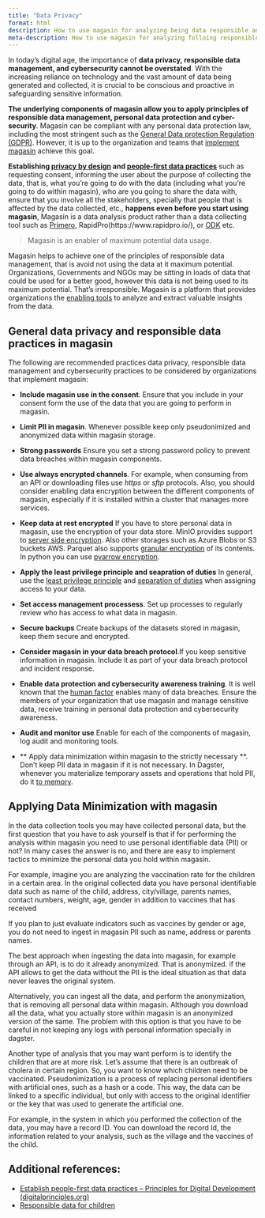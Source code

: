 ```yaml
---
title: "Data Privacy"
format: html
description: How to use magasin for analyzing being data responsible and following data privacy principles.
meta-description: How to use magasin for analyzing folloing responsible data management and data privacy principles.
---
```


In today's digital age, the importance of **data privacy, responsible data management, and cybersecurity cannot be overstated**. With the increasing reliance on technology and the vast amount of data being generated and collected, it is crucial to be conscious and proactive in safeguarding sensitive information.

**The underlying components of magasin allow you to apply principles of responsible data management, personal data protection and cyber-security**. Magasin can be compliant with any personal data protection law, including the most stringent such as the [General Data protection Regulation (GDPR)](https://gdpr.eu/). However, it is up to the organization and teams that [implement magasin](../install/) achieve this goal.

**Establishing [privacy by design](https://en.wikipedia.org/wiki/Privacy_by_design) and [people-first data practices](https://digitalprinciples.org/principles/establish-people-first-data-practices/)** such as requesting consent, informing the user about the purpose of collecting the data, that is, what you’re going to do with the data (including what you’re going to do within magasin), who are you going to share the data with, ensure that you involve all the stakeholders, specially that people that is affected by the data collected, etc., **happens even before you start using magasin**,  Magasin is a data analysis product rather than a data collecting tool such as [Primero](https://www.primero.org/), RapidPro(https://www.rapidpro.io/), or [ODK](https://odk.org/) etc. 


> Magasin is an enabler of maximum potential data usage.

Magasin helps to achieve one of the principles of responsible data management, that is avoid not using the data at it maximum potential. Organizations, Governments and NGOs may be sitting in loads of data that could be used for a better good, however this data is not being used to its maximum potential. That’s irresponsible. Magasin is a platform that provides organizations the [enabling tools](../architecture.qmd) to analyze and extract valuable insights from the data.
 
## General data privacy and responsible data practices in magasin

The following are recommended practices data privacy, responsible data management and cybersecurity practices to be considered by organizations that implement magasin: 

* **Include magasin use in the consent**. Ensure that you include in your consent form the use of the data that you are going to perform in magasin.

* **Limit PII in magasin**. Whenever possible keep only pseudonimized and anonymized data within magasin storage. 

* **Strong passwords** Ensure you set a strong password policy to prevent data breaches within magasin components.

* **Use always encrypted channels**. For example, when consuming from an API or downloading files use _https_ or _sftp_ protocols. Also, you should consider enabling data encryption between the different components of magasin, especially if it is installed within a cluster that manages more services. 

* **Keep data at rest encrypted** If you have to store personal data in magasin, use the encryption of your data store. MinIO provides support to [server side encryption](https://min.io/docs/minio/linux/operations/server-side-encryption.html). Also other storages such as Azure Blobs or S3 buckets AWS. Parquet also supports [granular encryption](https://github.com/apache/parquet-format/blob/master/Encryption.md) of its contents. In python you can use [pyarrow encryption](https://arrow.apache.org/docs/python/parquet.html#parquet-modular-encryption-columnar-encryption).

* **Apply the least privilege principle and seapration of duties** In general, use the [least privilege principle](https://en.wikipedia.org//wiki/Principle_of_least_privilege) and [separation of duties](https://en.wikipedia.org/wiki/Separation_of_duties) when assigning access to your data.

* **Set access management processess**. Set up processes to regularly review who has access to what data in magasin.

* **Secure backups** Create backups of the datasets stored in magasin, keep them secure and encrypted.

* **Consider magasin in your data breach protocol**.If you keep sensitive information in magasin. Include it as part of your data breach protocol and incident response.

* **Enable data protection and cybersecurity awareness training**. It is well known that the [human factor](https://www.ncbi.nlm.nih.gov/pmc/articles/PMC9123525/) enables many of data breaches. Ensure the members of your organization that use magasin and manage sensitive data, receive training in personal data protection and cybersecurity awareness.

* **Audit and monitor use** Enable for each of the components of magasin, log audit and monitoring tools. 

* ** Apply data minimization within magasin to the strictly necessary **. Don't keep PII data in magasin if it is not necessary. In Dagster, whenever you materialize temporary assets and operations that hold PII, do it [to memory](https://docs.dagster.io/_apidocs/execution#dagster.materialize_to_memory).


## Applying Data Minimization with magasin

In the data collection tools you may have collected personal data, but the first question that you have to ask yourself is that if for performing the analysis within magasin you need to use personal identifiable data (PII) or not? In many cases the answer is no, and there are easy to implement tactics to minimize the personal data you hold within magasin.

 For example, imagine you are analyzing the vaccination rate for the children in a certain area. In the original collected data you have personal identifiable data such as name of the child, address, city/village, parents names, contact numbers, weight, age, gender in addition to vaccines that has received

If you plan to just evaluate indicators such as vaccines by gender or age, you do not need to ingest in magasin  PII such as name, address or parents names. 

The best approach when ingesting the data into magasin, for example through an API, is to do it already anonymized. That is anonymized. if the API allows to get the data without the PII is the ideal situation as that data never leaves the original system.

Alternatively, you can ingest all the data, and perform the anonymization, that is removing all personal data within magasin. Although you download all the data, what you actually store within magasin is an anonymized version of the same. The problem with this option is that you have to be careful in not keeping any logs with personal information specially in dagster.

Another type of analysis that you may want perform is to identify the children that are at more risk. Let’s assume that there is an outbreak of cholera in certain region. So, you want to know which children need to be vaccinated.
Pseudonimization is a process of replacing personal identifiers with artificial ones, such as a hash or a code. This way, the data can be linked to a specific individual, but only with access to the original identifier or the key that was used to generate the artificial one.

For example, in the system in which you performed the collection of the data, you may have a record ID. You can download the record Id, the information related to your analysis, such as the village and the vaccines of the child. 

## Additional references:

* [Establish people-first data practices – Principles for Digital Development (digitalprinciples.org)](https://digitalprinciples.org/principles/establish-people-first-data-practices/)
* [Responsible data for children](https://www.rd4c.org/)
